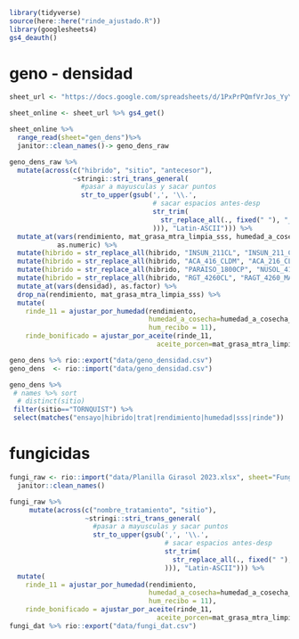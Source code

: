 ```r
library(tidyverse)
source(here::here("rinde_ajustado.R"))
library(googlesheets4)
gs4_deauth()
```

# geno - densidad

```r
sheet_url <- "https://docs.google.com/spreadsheets/d/1PxPrPQmfVrJos_YyYkcqRf1fELkQptYuo0xMhJoifyY/edit?usp=sharing"

sheet_online <- sheet_url %>% gs4_get()

sheet_online %>% 
  range_read(sheet="gen_dens")%>% 
  janitor::clean_names()-> geno_dens_raw

geno_dens_raw %>% 
  mutate(across(c("hibrido", "sitio", "antecesor"), 
                ~stringi::stri_trans_general(
                  #pasar a mayusculas y sacar puntos
                  str_to_upper(gsub(',', '\\.', 
                                    # sacar espacios antes-desp
                                    str_trim(
                                      str_replace_all(., fixed(" "), "_")
                                    ))), "Latin-ASCII"))) %>% 
  mutate_at(vars(rendimiento, mat_grasa_mtra_limpia_sss, humedad_a_cosecha_percent), 
            as.numeric) %>% 
  mutate(hibrido = str_replace_all(hibrido, "INSUN_211CL", "INSUN_211_CL")) %>% 
  mutate(hibrido = str_replace_all(hibrido, "ACA_416_CLDM", "ACA_216_CLDM")) %>% 
  mutate(hibrido = str_replace_all(hibrido, "PARAISO_1800CP", "NUSOL_4180_CL_PLUS")) %>% 
  mutate(hibrido = str_replace_all(hibrido, "RGT_4260CL", "RAGT_4260_MAX-CL_G-2E")) %>% 
  mutate_at(vars(densidad), as.factor) %>% 
  drop_na(rendimiento, mat_grasa_mtra_limpia_sss) %>% 
  mutate(
    rinde_11 = ajustar_por_humedad(rendimiento,
                                   humedad_a_cosecha=humedad_a_cosecha_percent,
                                   hum_recibo = 11),
    rinde_bonificado = ajustar_por_aceite(rinde_11,
                                     aceite_porcen=mat_grasa_mtra_limpia_sss)) -> geno_dens 

geno_dens %>% rio::export("data/geno_densidad.csv")
geno_dens  <- rio::import("data/geno_densidad.csv")

geno_dens %>%   
 # names %>% sort
  # distinct(sitio)
 filter(sitio=="TORNQUIST") %>% 
 select(matches("ensayo|hibrido|trat|rendimiento|humedad|sss|rinde"))

```

# fungicidas

```r
fungi_raw <- rio::import("data/Planilla Girasol 2023.xlsx", sheet="Fungicida") %>% 
  janitor::clean_names()

fungi_raw %>% 
     mutate(across(c("nombre_tratamiento", "sitio"), 
                   ~stringi::stri_trans_general(
                     #pasar a mayusculas y sacar puntos
                     str_to_upper(gsub(',', '\\.', 
                                       # sacar espacios antes-desp
                                       str_trim(
                                         str_replace_all(., fixed(" "), "_")
                                       ))), "Latin-ASCII"))) %>% 
  mutate(
    rinde_11 = ajustar_por_humedad(rendimiento,
                                   humedad_a_cosecha=humedad_a_cosecha_percent,
                                   hum_recibo = 11),
    rinde_bonificado = ajustar_por_aceite(rinde_11,
                                     aceite_porcen=mat_grasa_mtra_limpia_sss)) -> fungi_dat 
fungi_dat %>% rio::export("data/fungi_dat.csv")

```
